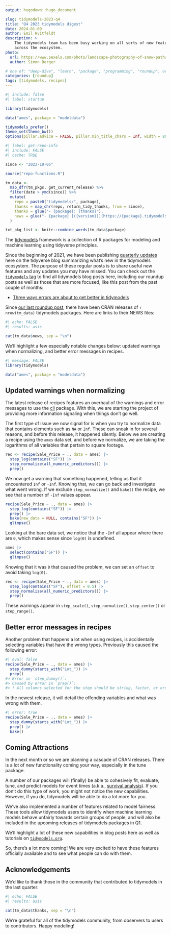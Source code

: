 ```yaml
---
output: hugodown::hugo_document

slug: tidymodels-2023-q4
title: "Q4 2023 tidymodels digest"
date: 2024-01-09
author: Emil Hvitfeldt
description: >
    The tidymodels team has been busy working on all sorts of new features 
    across the ecosystem.
photo:
  url: https://www.pexels.com/photo/landscape-photography-of-snow-pathway-between-trees-during-winter-688660/
  author: Simon Berger

# one of: "deep-dive", "learn", "package", "programming", "roundup", or "other"
categories: [roundup] 
tags: [tidymodels, recipes]
---
```


<!--
TODO:
* [ ] Look over / edit the post's title in the yaml
* [ ] Edit (or delete) the description; note this appears in the Twitter card
* [ ] Pick category and tags (see existing with `hugodown::tidy_show_meta()`)
* [ ] Find photo & update yaml metadata
* [ ] Create `thumbnail-sq.jpg`; height and width should be equal
* [ ] Create `thumbnail-wd.jpg`; width should be >5x height
* [ ] `hugodown::use_tidy_thumbnails()`
* [ ] Add intro sentence, e.g. the standard tagline for the package
* [ ] `usethis::use_tidy_thanks()`
-->

```r
#| include: false
#| label: startup

library(tidymodels)

data("ames", package = "modeldata")

tidymodels_prefer()
theme_set(theme_bw())
options(pillar.advice = FALSE, pillar.min_title_chars = Inf, width = 80)
```

```r
#| label: get-repo-info
#| include: FALSE
#| cache: TRUE

since <- "2023-10-05"

source("repo-functions.R")

tm_data <- 
  map_dfr(tm_pkgs, get_current_release) %>% 
  filter(date > ymd(since)) %>% 
  mutate(
    repo = paste0("tidymodels/", package),
    thanks = map_chr(repo, return_tidy_thanks, from = since),
    thanks = glue("- {package}: {thanks}"),
    news = glue("- {package} [({version})](https://{package}.tidymodels.org/news/index.html)")
  )

txt_pkg_list <- knitr::combine_words(tm_data$package)
```

The [tidymodels](https://www.tidymodels.org/) framework is a collection of R packages for modeling and machine learning using tidyverse principles.

Since the beginning of 2021, we have been publishing [quarterly updates](https://www.tidyverse.org/categories/roundup/) here on the tidyverse blog summarizing what's new in the tidymodels ecosystem. The purpose of these regular posts is to share useful new features and any updates you may have missed. You can check out the [`tidymodels` tag](https://www.tidyverse.org/tags/tidymodels/) to find all tidymodels blog posts here, including our roundup posts as well as those that are more focused, like this post from the past couple of months:

-   [Three ways errors are about to get better in tidymodels](https://www.tidyverse.org/blog/2023/11/tidymodels-errors-q4/)

Since [our last roundup post](https://www.tidyverse.org/blog/2022/12/tidymodels-2022-q4/), there have been CRAN releases of `r nrow(tm_data)` tidymodels packages. Here are links to their NEWS files:

```r
#| echo: FALSE
#| results: asis

cat(tm_data$news, sep = "\n")
```

We'll highlight a few especially notable changes below: updated warnings when normalizing, and better error messages in recipes.

```r
#| message: FALSE
library(tidymodels)

data("ames", package = "modeldata")
```

## Updated warnings when normalizing

The latest release of recipes features an overhaul of the warnings and error messages to use the [cli](https://cli.r-lib.org/) package. With this, we are starting the project of providing more information signaling when things don't go well.

The first type of issue we now signal for is when you try to normalize data that contains elements such as `NA` or `Inf`. These can sneak in for several reasons, and before this release, it happened silently. Below we are creating a recipe using the `ames` data set, and before we normalize, we are taking the logarithms of all variables that pertain to square footage. 

```r
rec <- recipe(Sale_Price ~ ., data = ames) |>
  step_log(contains("SF")) |>
  step_normalize(all_numeric_predictors()) |>
  prep()
```

We now get a warning that something happened, telling us that it encountered `Inf` or `-Inf`. Knowing that, we can go back and investigate what went wrong. If we exclude `step_normalize()` and `bake()` the recipe, we see that a number of `-Inf` values appear.

```r
recipe(Sale_Price ~ ., data = ames) |>
  step_log(contains("SF")) |>
  prep() |>
  bake(new_data = NULL, contains("SF")) |>
  glimpse()
```

Looking at the bare data set, we notice that the `-Inf` all appear where there are `0`, which makes sense since `log(0)` is undefined.

```r
ames |>
  select(contains("SF")) |>
  glimpse()
```

Knowing that it was `0` that caused the problem, we can set an `offset` to avoid taking `log(0)`.

```r
rec <- recipe(Sale_Price ~ ., data = ames) |>
  step_log(contains("SF"), offset = 0.5) |>
  step_normalize(all_numeric_predictors()) |>
  prep()
```

These warnings appear in `step_scale()`, `step_normalize()`, `step_center()` or `step_range()`.

## Better error messages in recipes

Another problem that happens a lot when using recipes, is accidentally selecting variables that have the wrong types. Previously this caused the following error:

```r
#| eval: false
recipe(Sale_Price ~ ., data = ames) |>
  step_dummy(starts_with("Lot_")) |>
  prep()
#> Error in `step_dummy()`:
#> Caused by error in `prep()`:
#> ! All columns selected for the step should be string, factor, or ordered.
```

In the newest release, it will detail the offending variables and what was wrong with them.

```r
#| error: true
recipe(Sale_Price ~ ., data = ames) |>
  step_dummy(starts_with("Lot_")) |>
  prep() |>
  bake()
```

## Coming Attractions

In the next month or so we are planning a cascade of CRAN releases. There is a lot of new functionality coming your way, especially in the tune package. 

A number of our packages will (finally) be able to cohesively fit, evaluate, tune, and predict models for event times (a.k.a., [survival analysis](https://en.wikipedia.org/wiki/Survival_analysis)). If you don't do this type of work, you might not notice the new capabilities. However, if you do, tidymodels will be able to do a lot more for you. 

We've also implemented a number of features related to model fairness. These tools allow tidymodels users to identify when machine learning models behave unfairly towards certain groups of people, and will also be included in the upcoming releases of tidymodels packages in Q1.

We’ll highlight a lot of these new capabilities in blog posts here as well as tutorials on [`tidymodels.org`](https://www.tidymodels.org/). 

So, there’s a lot more coming! We are very excited to have these features officially available and to see what people can do with them. 

## Acknowledgements

We'd like to thank those in the community that contributed to tidymodels in the last quarter:

```r
#| echo: FALSE
#| results: asis

cat(tm_data$thanks, sep = "\n")
```

We're grateful for all of the tidymodels community, from observers to users to contributors. Happy modeling!
